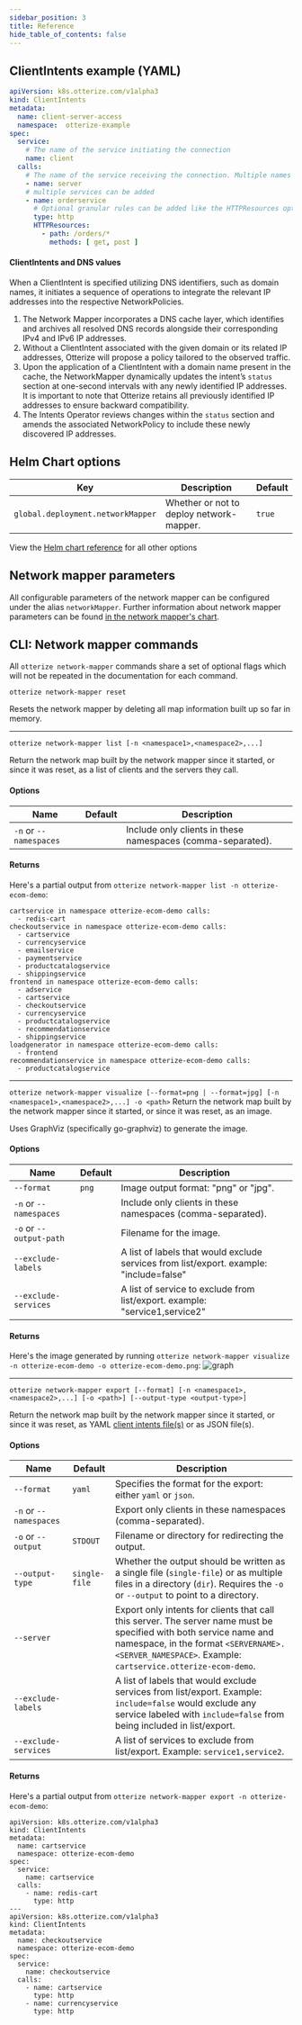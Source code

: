 ```yaml
---
sidebar_position: 3
title: Reference
hide_table_of_contents: false
---
```


## ClientIntents example (YAML)

```yaml
apiVersion: k8s.otterize.com/v1alpha3
kind: ClientIntents
metadata:
  name: client-server-access
  namespace:  otterize-example
spec:
  service:
    # The name of the service initiating the connection
    name: client
  calls:
    # The name of the service receiving the connection. Multiple names can be provided
    - name: server
    # multiple services can be added
    - name: orderservice
      # Optional granular rules can be added like the HTTPResources options below.
      type: http
      HTTPResources:
        - path: /orders/*
          methods: [ get, post ]
```

#### ClientIntents and DNS values

When a ClientIntent is specified utilizing DNS identifiers, such as domain names, it initiates a sequence of operations to integrate the relevant IP addresses into the respective NetworkPolicies.

1. The Network Mapper incorporates a DNS cache layer, which identifies and archives all resolved DNS records alongside their corresponding IPv4 and IPv6 IP addresses.
2. Without a ClientIntent associated with the given domain or its related IP addresses, Otterize will propose a policy tailored to the observed traffic.
3. Upon the application of a ClientIntent with a domain name present in the cache, the NetworkMapper dynamically updates the intent’s `status` section at one-second intervals with any newly identified IP addresses. It is important to note that Otterize retains all previously identified IP addresses to ensure backward compatibility.
4. The Intents Operator reviews changes within the `status` section and amends the associated NetworkPolicy to include these newly discovered IP addresses.







## Helm Chart options

| Key                                     | Description                                                                                                                           | Default |
|-----------------------------------------|---------------------------------------------------------------------------------------------------------------------------------------|---------|
| `global.deployment.networkMapper`       | Whether or not to deploy network-mapper.                                                                                              | `true`  |

View the [Helm chart reference](/reference/configuration/otterize-chart) for all other options

## Network mapper parameters
All configurable parameters of the network mapper can be configured under the alias `networkMapper`.
Further information about network mapper parameters can be found [in the network mapper's chart](https://github.com/otterize/helm-charts/tree/main/network-mapper).


## CLI: Network mapper commands

All `otterize network-mapper` commands share a set of optional flags which will not be repeated in the documentation
for each command.

`otterize network-mapper reset`

Resets the network mapper by deleting all map information built up so far in memory.

---

`otterize network-mapper list [-n <namespace1>,<namespace2>,...]`

Return the network map built by the network mapper since it started, or since it was reset,
as a list of clients and the servers they call.

#### Options

| Name                   | Default | Description                                                 |
|------------------------|---------|-------------------------------------------------------------|
| `-n` or `--namespaces` |         | Include only clients in these namespaces (comma-separated). |

#### Returns

Here's a partial output from `otterize network-mapper list -n otterize-ecom-demo`:

```shell
cartservice in namespace otterize-ecom-demo calls:
  - redis-cart
checkoutservice in namespace otterize-ecom-demo calls:
  - cartservice
  - currencyservice
  - emailservice
  - paymentservice
  - productcatalogservice
  - shippingservice
frontend in namespace otterize-ecom-demo calls:
  - adservice
  - cartservice
  - checkoutservice
  - currencyservice
  - productcatalogservice
  - recommendationservice
  - shippingservice
loadgenerator in namespace otterize-ecom-demo calls:
  - frontend
recommendationservice in namespace otterize-ecom-demo calls:
  - productcatalogservice
```
---
`otterize network-mapper visualize [--format=png | --format=jpg] [-n <namespace1>,<namespace2>,...] -o <path>`
Return the network map built by the network mapper since it started, or since it was reset,
as an image.

Uses GraphViz (specifically go-graphviz) to generate the image.

#### Options

| Name                    | Default | Description                                                                             |
|-------------------------|---------|-----------------------------------------------------------------------------------------|
| `--format`              | `png`   | Image output format: "png" or "jpg".                                                    |
| `-n` or `--namespaces`  |         | Include only clients in these namespaces (comma-separated).                             |
| `-o` or `--output-path` |         | Filename for the image.                                                                 |
| `--exclude-labels`      |         | A list of labels that would exclude services from list/export. example: "include=false" |
| `--exclude-services`    |         | A list of service to exclude from list/export. example: "service1,service2"             |

#### Returns

Here's the image generated by running `otterize network-mapper visualize -n otterize-ecom-demo -o otterize-ecom-demo.png`:
![graph](https://user-images.githubusercontent.com/29180932/221423644-df8fbba2-dca1-4c56-baeb-f0d0afc55eb1.png)

---

`otterize network-mapper export [--format] [-n <namespace1>,<namespace2>,...] [-o <path>] [--output-type <output-type>]`

Return the network map built by the network mapper since it started, or since it was reset,
as YAML [client intents file(s)](/overview/intent-based-access-control) or as JSON file(s).

#### Options

| Name                   | Default       | Description                                                                                                                                                                 |
|------------------------|---------------|-----------------------------------------------------------------------------------------------------------------------------------------------------------------------------|
| `--format`             | `yaml`        | Specifies the format for the export: either `yaml` or `json`.                                                                                                                      |
| `-n` or `--namespaces` |               | Export only clients in these namespaces (comma-separated).                                                                                                                  |
| `-o` or `--output`     | `STDOUT`      | Filename or directory for redirecting the output.                                                                                                                           |
| `--output-type`        | `single-file` | Whether the output should be written as a single file (`single-file`) or as multiple files in a directory (`dir`). Requires the `-o` or `--output` to point to a directory. |
| `--server`             |               | Export only intents for clients that call this server. The server name must be specified with both service name and namespace, in the format `<SERVERNAME>.<SERVER_NAMESPACE>`. Example: `cartservice.otterize-ecom-demo`.                                                       |
| `--exclude-labels`     |               | A list of labels that would exclude services from list/export. Example: `include=false` would exclude any service labeled with `include=false` from being included in list/export. |
| `--exclude-services`   |               | A list of services to exclude from list/export. Example: `service1,service2`.                                                                                                |

#### Returns

Here's a partial output from `otterize network-mapper export -n otterize-ecom-demo`:

```shell
apiVersion: k8s.otterize.com/v1alpha3
kind: ClientIntents
metadata:
  name: cartservice
  namespace: otterize-ecom-demo
spec:
  service:
    name: cartservice
  calls:
    - name: redis-cart
      type: http
---
apiVersion: k8s.otterize.com/v1alpha3
kind: ClientIntents
metadata:
  name: checkoutservice
  namespace: otterize-ecom-demo
spec:
  service:
    name: checkoutservice
  calls:
    - name: cartservice
      type: http
    - name: currencyservice
      type: http
```